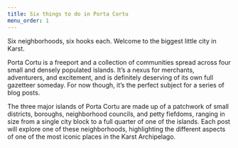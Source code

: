 ```yaml
---
title: Six things to do in Porta Cortu
menu_order: 1
---
```


Six neighborhoods, six hooks each. Welcome to the biggest little city in Karst.

Porta Cortu is a freeport and a collection of communities spread across four small and densely populated islands. It’s a nexus for merchants, adventurers, and excitement, and is definitely deserving of its own full gazetteer someday. For now though, it’s the perfect subject for a series of blog posts. 

The three major islands of Porta Cortu are made up of a patchwork of small districts, boroughs, neighborhood councils, and petty fiefdoms, ranging in size from a single city block to a full quarter of one of the islands. Each post will explore one of these neighborhoods, highlighting the different aspects of one of the most iconic places in the Karst Archipelago.